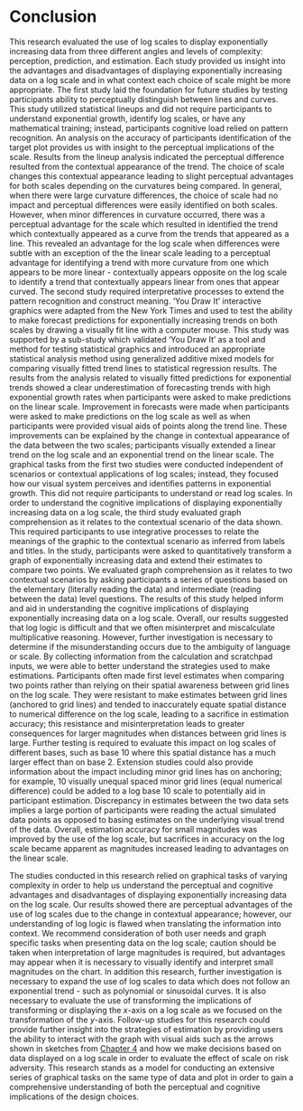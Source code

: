 # Conclusion

This research evaluated the use of log scales to display exponentially increasing data from three different angles and levels of complexity: perception, prediction, and estimation.
Each study provided us insight into the advantages and disadvantages of displaying exponentially increasing data on a log scale and in what context each choice of scale might be more appropriate.
The first study laid the foundation for future studies by testing participants ability to perceptually distinguish between lines and curves.
This study utilized statistical lineups and did not require participants to understand exponential growth, identify log scales, or have any mathematical training; instead, participants cognitive load relied on pattern recognition.
An analysis on the accuracy of participants identification of the target plot provides us with insight to the perceptual implications of the scale.
Results from the lineup analysis indicated the perceptual difference resulted from the contextual appearance of the trend.
The choice of scale changes this contextual appearance leading to slight perceptual advantages for both scales depending on the curvatures being compared.
In general, when there were large curvature differences, the choice of scale had no impact and perceptual differences were easily identified on both scales.
However, when minor differences in curvature occurred, there was a perceptual advantage for the scale which resulted in identified the trend which contextually appeared as a curve from the trends that appeared as a line.
This revealed an advantage for the log scale when differences were subtle with an exception of the the linear scale leading to a perceptual advantage for identifying a trend with more curvature from one which appears to be more linear - contextually appears opposite on the log scale to identify a trend that contextually appears linear from ones that appear curved.
The second study required interpretative processes to extend the pattern recognition and construct meaning.
'You Draw It' interactive graphics were adapted from the New York Times and used to test the ability to make forecast predictions for exponentially increasing trends on both scales by drawing a visually fit line with a computer mouse.
This study was supported by a sub-study which validated 'You Draw It' as a tool and method for testing statistical graphics and introduced an appropriate statistical analysis method using generalized additive mixed models for comparing visually fitted trend lines to statistical regression results.
The results from the analysis related to visually fitted predictions for exponential trends showed a clear underestimation of forecasting trends with high exponential growth rates when participants were asked to make predictions on the linear scale.
Improvement in forecasts were made when participants were asked to make predictions on the log scale as well as when participants were provided visual aids of points along the trend line.
These improvements can be explained by the change in contextual appearance of the data between the two scales; participants visually extended a linear trend on the log scale and an exponential trend on the linear scale.
The graphical tasks from the first two studies were conducted independent of scenarios or contextual applications of log scales; instead, they focused how our visual system perceives and identifies patterns in exponential growth.
This did not require participants to understand or read log scales.
In order to understand the cognitive implications of displaying exponentially increasing data on a log scale, the third study evaluated graph comprehension as it relates to the contextual scenario of the data shown.
This required participants to use integrative processes to relate the meanings of the graphic to the contextual scenario as inferred from labels and titles.
In the study, participants were asked to quantitatively transform a graph of exponentially increasing data and extend their estimates to compare two points.
We evaluated graph comprehension as it relates to two contextual scenarios by asking participants a series of questions based on the elementary (literally reading the data) and intermediate (reading between the data) level questions.
The results of this study helped inform and aid in understanding the cognitive implications of displaying exponentially increasing data on a log scale.
Overall, our results suggested that log logic is difficult and that we often misinterpret and miscalculate multiplicative reasoning.
However, further investigation is necessary to determine if the misunderstanding occurs due to the ambiguity of language or scale. 
By collecting information from the calculation and scratchpad inputs, we were able to better understand the strategies used to make estimations.
Participants often made first level estimates when comparing two points rather than relying on their spatial awareness between grid lines on the log scale.
They were resistant to make estimates between grid lines (anchored to grid lines) and tended to inaccurately equate spatial distance to numerical difference on the log scale, leading to a sacrifice in estimation accuracy; this resistance and misinterpretation leads to greater consequences for larger magnitudes when distances between grid lines is large.
Further testing is required to evaluate this impact on log scales of different bases, such as base 10 where this spatial distance has a much larger effect than on base 2.
Extension studies could also provide information about the impact including minor grid lines has on anchoring; for example, 10 visually unequal spaced minor grid lines (equal numerical difference) could be added to a log base 10 scale to potentially aid in participant estimation.
Discrepancy in estimates between the two data sets implies a large portion of participants were reading the actual simulated data points as opposed to basing estimates on the underlying visual trend of the data.
Overall, estimation accuracy for small magnitudes was improved by the use of the log scale, but sacrifices in accuracy on the log scale became apparent as magnitudes increased leading to advantages on the linear scale.

The studies conducted in this research relied on graphical tasks of varying complexity in order to help us understand the perceptual and cognitive advantages and disadvantages of displaying exponentially increasing data on the log scale.
Our results showed there are perceptual advantages of the use of log scales due to the change in contextual appearance; however, our understanding of log logic is flawed when translating the information into context.
We recommend consideration of both user needs and graph specific tasks when presenting data on the log scale; caution should be taken when interpretation of large magnitudes is required, but advantages may appear when it is necessary to visually identify and interpret small magnitudes on the chart.
In addition this research, further investigation is necessary to expand the use of log scales to data which does not follow an exponential trend - such as polynomial or sinusoidal curves.
It is also necessary to evaluate the use of transforming the implications of transforming or displaying the $x$-axis on a log scale as we focused on the transformation of the $y$-axis.
Follow-up studies for this research could provide further insight into the strategies of estimation by providing users the ability to interact with the graph with visual aids such as the arrows shown in sketches from [Chapter 4](#estimation) and how we make decisions based on data displayed on a log scale in order to evaluate the effect of scale on risk adversity.
This research stands as a model for conducting an extensive series of graphical tasks on the same type of data and plot in order to gain a comprehensive understanding of both the perceptual and cognitive implications of the design choices.
